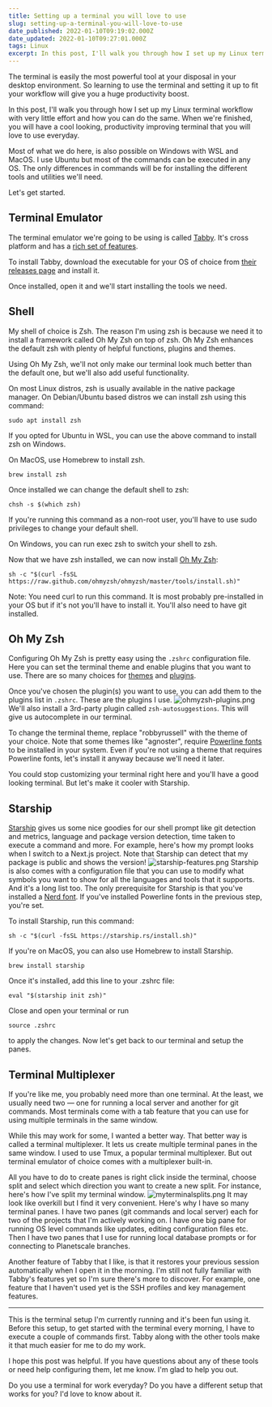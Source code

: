 ```yaml
---
title: Setting up a terminal you will love to use
slug: setting-up-a-terminal-you-will-love-to-use
date_published: 2022-01-10T09:19:02.000Z
date_updated: 2022-01-10T09:27:01.000Z
tags: Linux
excerpt: In this post, I'll walk you through how I set up my Linux terminal workflow with very little effort and how you can do the same.
---
```


The terminal is easily the most powerful tool at your disposal in your desktop environment. So learning to use the terminal and setting it up to fit your workflow will give you a huge productivity boost.

In this post, I'll walk you through how I set up my Linux terminal workflow with very little effort and how you can do the same. When we're finished, you will have a cool looking, productivity improving terminal that you will love to use everyday.

Most of what we do here, is also possible on Windows with WSL and MacOS. I use Ubuntu but most of the commands can be executed in any OS. The only differences in commands will be for installing the different tools and utilities we'll need.

Let's get started.

## Terminal Emulator

The terminal emulator we're going to be using is called [Tabby](https://tabby.sh). It's cross platform and has a [rich set of features](https://tabby.sh/about/features).

To install Tabby, download the executable for your OS of choice from [their releases page](https://github.com/Eugeny/tabby/releases) and install it.

Once installed, open it and we'll start installing the tools we need.

## Shell

My shell of choice is Zsh. The reason I'm using zsh is because we need it to install a framework called Oh My Zsh on top of zsh. Oh My Zsh enhances the default zsh with plenty of helpful functions, plugins and themes.

Using Oh My Zsh, we'll not only make our terminal look much better than the default one, but we'll also add useful functionality.

On most Linux distros, zsh is usually available in the native package manager. On Debian/Ubuntu based distros we can install zsh using this command:

    sudo apt install zsh
    

If you opted for Ubuntu in WSL, you can use the above command to install zsh on Windows.

On MacOS, use Homebrew to install zsh.

    brew install zsh
    

Once installed we can change the default shell to zsh:

    chsh -s $(which zsh)
    

If you're running this command as a non-root user, you'll have to use sudo privileges to change your default shell.

On Windows, you can run exec zsh to switch your shell to zsh.

Now that we have zsh installed, we can now install [Oh My Zsh](https://github.com/ohmyzsh/ohmyzsh):

    sh -c "$(curl -fsSL https://raw.github.com/ohmyzsh/ohmyzsh/master/tools/install.sh)"
    

Note: You need curl to run this command. It is most probably pre-installed in your OS but if it's not you'll have to install it. You'll also need to have git installed.

## Oh My Zsh

Configuring Oh My Zsh is pretty easy using the `.zshrc` configuration file. Here you can set the terminal theme and enable plugins that you want to use. There are so many choices for [themes](https://github.com/ohmyzsh/ohmyzsh/wiki/Themes) and [plugins](https://github.com/ohmyzsh/ohmyzsh/wiki/Plugins).

Once you've chosen the plugin(s) you want to use, you can add them to the plugins list in `.zshrc`. These are the plugins I use.
![ohmyzsh-plugins.png](https://cdn.hashnode.com/res/hashnode/image/upload/v1641805700409/94VdXq4Cc.png)
We'll also install a 3rd-party plugin called `zsh-autosuggestions`. This will give us autocomplete in our terminal.

To change the terminal theme, replace "robbyrussell" with the theme of your choice. Note that some themes like "agnoster", require [Powerline fonts](https://github.com/powerline/fonts) to be installed in your system. Even if you're not using a theme that requires Powerline fonts, let's install it anyway because we'll need it later.

You could stop customizing your terminal right here and you'll have a good looking terminal. But let's make it cooler with Starship.

## Starship

[Starship](https://starship.rs) gives us some nice goodies for our shell prompt like git detection and metrics, language and package version detection, time taken to execute a command and more. For example, here's how my prompt looks when I switch to a Next.js project. Note that Starship can detect that my package is public and shows the version!
![starship-features.png](https://cdn.hashnode.com/res/hashnode/image/upload/v1641805745664/VxQCJHEmd.png)
Starship is also comes with a configuration file that you can use to modify what symbols you want to show for all the languages and tools that it supports. And it's a long list too. The only prerequisite for Starship is that you've installed a [Nerd font](https://www.nerdfonts.com/). If you've installed Powerline fonts in the previous step, you're set.

To install Starship, run this command:

    sh -c "$(curl -fsSL https://starship.rs/install.sh)"
    

If you're on MacOS, you can also use Homebrew to install Starship.

    brew install starship
    

Once it's installed, add this line to your .zshrc file:

    eval "$(starship init zsh)"
    

Close and open your terminal or run 

    source .zshrc

to apply the changes. Now let's get back to our terminal and setup the panes.

## Terminal Multiplexer

If you're like me, you probably need more than one terminal. At the least, we usually need two — one for running a local server and another for git commands. Most terminals come with a tab feature that you can use for using multiple terminals in the same window.

While this may work for some, I wanted a better way. That better way is called a terminal multiplexer. It lets us create multiple terminal panes in the same window. I used to use Tmux, a popular terminal multiplexer. But out terminal emulator of choice comes with a multiplexer built-in.

All you have to do to create panes is right click inside the terminal, choose split and select which direction you want to create a new split. For instance, here's how I've split my terminal window.
![myterminalsplits.png](https://cdn.hashnode.com/res/hashnode/image/upload/v1641805831010/yvIQkxXNr.png)
It may look like overkill but I find it very convenient. Here's why I have so many terminal panes. I have two panes (git commands and local server) each for two of the projects that I'm actively working on. I have one big pane for running OS level commands like updates, editing configuration files etc. Then I have two panes that I use for running local database prompts or for connecting to Planetscale branches.

Another feature of Tabby that I like, is that it restores your previous session automatically when I open it in the morning. I'm still not fully familiar with Tabby's features yet so I'm sure there's more to discover. For example, one feature that I haven't used yet is the SSH profiles and key management features.

---

This is the terminal setup I'm currently running and it's been fun using it. Before this setup, to get started with the terminal every morning, I have to execute a couple of commands first. Tabby along with the other tools make it that much easier for me to do my work.

I hope this post was helpful. If you have questions about any of these tools or need help configuring them, let me know. I'm glad to help you out.

Do you use a terminal for work everyday? Do you have a different setup that works for you? I'd love to know about it.
